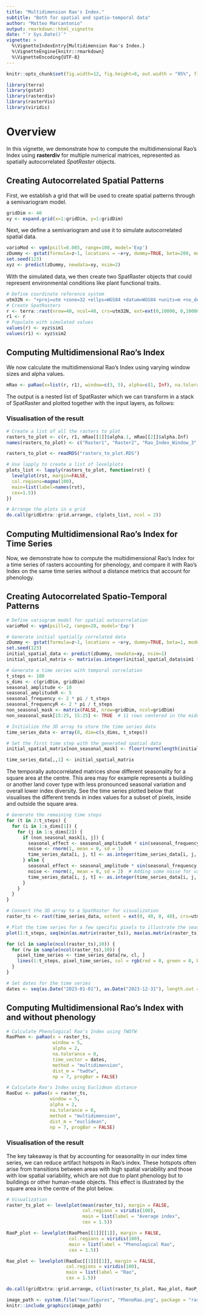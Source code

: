 ```yaml
---
title: "Multidimension Rao's Index."
subtitle: "Both for spatial and spatio-temporal data"
author: "Matteo Marcantonio"
output: rmarkdown::html_vignette
date: "`r Sys.Date()`"
vignette: >
  %\VignetteIndexEntry{Multidimension Rao's Index.}
  %\VignetteEngine{knitr::rmarkdown}
  %\VignetteEncoding{UTF-8}
---
```


```r
knitr::opts_chunk$set(fig.width=12, fig.height=8, out.width = "95%", fig.align = "center", fig.dpi = 150, collapse = TRUE, comment = "#") 
```

```r
library(terra)
library(gstat)
library(rasterdiv)
library(rasterVis)
library(viridis)
```

# Overview
In this vignette, we demonstrate how to compute the multidimensional Rao's Index using **rasterdiv** for multiple numerical matrices, represented as spatially autocorrelated *SpatRaster* objects.

## Creating Autocorrelated Spatial Patterns
First, we establish a grid that will be used to create spatial patterns through a semivariogram model.

```r
gridDim <- 40
xy <- expand.grid(x=1:gridDim, y=1:gridDim)
```
Next, we define a semivariogram and use it to simulate autocorrelated spatial data.

```r
varioMod <- vgm(psill=0.005, range=100, model='Exp')
zDummy <- gstat(formula=z~1, locations = ~x+y, dummy=TRUE, beta=200, model=varioMod, nmax=1)
set.seed(123)
xyz <- predict(zDummy, newdata=xy, nsim=2)
```

With the simulated data, we then create two SpatRaster objects that could represent environmental conditions like plant functional traits.

```r
# Define coordinate reference system
utm32N <- "+proj=utm +zone=32 +ellps=WGS84 +datum=WGS84 +units=m +no_defs"
# Create SpatRasters
r <- terra::rast(nrow=40, ncol=40, crs=utm32N, ext=ext(0,10000, 0,10000))
r1 <- r
# Populate with simulated values
values(r) <- xyz$sim1
values(r1) <- xyz$sim2
```
## Computing Multidimensional Rao's Index

We now calculate the multidimensional Rao's Index using varying window sizes and alpha values.

```r
mRao <- paRao(x=list(r, r1), window=c(3, 5), alpha=c(1, Inf), na.tolerance=1, method="multidimension", simplify=3)
```
The output is a nested list of SpatRaster which we can transform in a stack of SpatRaster and plotted together with the input layers, as follows:

### Visualisation of the result

```r
# Create a list of all the rasters to plot
rasters_to_plot <- c(r, r1, mRao[[1]]$alpha.1, mRao[[2]]$alpha.Inf)
names(rasters_to_plot) <- c("Raster1", "Raster2", "Rao_Index_Window_3", "Rao_Index_Window_5")
```
```r
rasters_to_plot <- readRDS("rasters_to_plot.RDS")
```

```r
# Use lapply to create a list of levelplots
plots_list <- lapply(rasters_to_plot, function(rst) {
  levelplot(rst, margin=FALSE, 
  col.regions=magma(100), 
  main=list(label=names(rst), 
  cex=1.5))
})

# Arrange the plots in a grid
do.call(gridExtra::grid.arrange, c(plots_list, ncol = 2))
```

## Computing Multidimensional Rao's Index for Time Series

Now, we demonstrate how to compute the multidimensional Rao's Index for a time series of rasters accounting for phenology, and compare it with Rao's Index on the same time series without a distance metrics that account for phenology.

## Creating Autocorrelated Spatio-Temporal Patterns
```r
# Define variogram model for spatial autocorrelation
varioMod <- vgm(psill=2, range=20, model='Exp')

# Generate initial spatially correlated data
zDummy <- gstat(formula=z~1, locations = ~x+y, dummy=TRUE, beta=1, model=varioMod, nmax=1)
set.seed(123)
initial_spatial_data <- predict(zDummy, newdata=xy, nsim=1)
initial_spatial_matrix <- matrix(as.integer(initial_spatial_data$sim1 * 100), nrow=gridDim, ncol=gridDim)
```

```r
# Generate a time series with temporal correlation
t_steps <- 100
s_dims <- c(gridDim, gridDim)
seasonal_amplitude <- 10
seasonal_amplitudeR <- 5
seasonal_frequency <- 2 * pi / t_steps
seasonal_frequencyR <- 2 * pi / t_steps
non_seasonal_mask <- matrix(FALSE, nrow=gridDim, ncol=gridDim)
non_seasonal_mask[15:25, 15:25] <- TRUE  # 11 rows centered in the middle
```

```r
# Initialize the 3D array to store the time series data
time_series_data <- array(0, dim=c(s_dims, t_steps))

# Set the first time step with the generated spatial data
initial_spatial_matrix[non_seasonal_mask] <- floor(rnorm(length(initial_spatial_matrix[non_seasonal_mask]), mean(initial_spatial_matrix), sd = 50))

time_series_data[,,1] <- initial_spatial_matrix
```

The temporally autocorrelated matrices show different seasonality for a square area at the centre. This area may for example represents a building or another land cover type with less pronounced seasonal variation and overall lower index diversity. See the time series plotted below that visualises the different trends in index values for a subset of pixels, inside and outside the square area.

```r
# Generate the remaining time steps
for (t in 2:t_steps) {
  for (i in 1:s_dims[1]) {
    for (j in 1:s_dims[2]) {
      if (non_seasonal_mask[i, j]) {
        seasonal_effect <- seasonal_amplitudeR * sin(seasonal_frequencyR * t)
        noise <- rnorm(1, mean = 0, sd = 1)
        time_series_data[i, j, t] <- as.integer(time_series_data[i, j, t - 1] + seasonal_effect + noise)
      } else {
        seasonal_effect <- seasonal_amplitude * sin(seasonal_frequency * t)
        noise <- rnorm(1, mean = 0, sd = 2)  # Adding some noise for variability
        time_series_data[i, j, t] <- as.integer(time_series_data[i, j, t - 1] + seasonal_effect + noise)
      }
    }
  }
}
```

```r
# Convert the 3D array to a SpatRaster for visualization
raster_ts <- rast(time_series_data, extent = ext(0, 40, 0, 40), crs=utm32N)

# Plot the time series for a few specific pixels to illustrate the seasonal pattern
plot(1:t_steps, seq(min(as.matrix(raster_ts)), max(as.matrix(raster_ts)), length.out = t_steps), type = 'o', col = 'white', xlab = 'Time Step', ylab = 'Value')

for (cl in sample(ncol(raster_ts),10)) {
  for (rw in sample(ncol(raster_ts),10)) {
    pixel_time_series <- time_series_data[rw, cl, ]
    lines(1:t_steps, pixel_time_series, col = rgb(red = 0, green = 0, blue = 1, alpha = 0.3),ylab="Index value")
  }
}
```

```r
# Set dates for the time series
dates <- seq(as.Date("2023-01-01"), as.Date("2023-12-31"), length.out = nlyr(raster_ts))
```

## Computing Multidimensional Rao’s Index with and without phenology
```r
# Calculate Phenological Rao's Index using TWDTW
RaoPhen <- paRao(x = raster_ts, 
                 window = 5, 
                 alpha = 2, 
                 na.tolerance = 0, 
                 time_vector = dates, 
                 method = "multidimension", 
                 dist_m = "twdtw", 
                 np = 7, progBar = FALSE)

# Calculate Rao's Index using Euclidean distance
RaoEuc <- paRao(x = raster_ts, 
                window = 5, 
                alpha = 2, 
                na.tolerance = 0, 
                method = "multidimension", 
                dist_m = "euclidean", 
                np = 7, progBar = FALSE)
```

### Visualisation of the result

The key takeaway is that by accounting for seasonality in our index time series, we can reduce artifact hotspots in Rao's index. These hotspots often arise from transitions between areas with high spatial variability and those with low spatial variability, which are not due to plant phenology but to buildings or other human-made objects. This effect is illustrated by the square area in the centre of the plot below.

```r
# Visualization
raster_ts_plot <- levelplot(mean(raster_ts), margin = FALSE, 
                            col.regions = viridis(100), 
                            main = list(label = "Average index", 
                            cex = 1.5))

RaoP_plot <- levelplot(RaoPhen[[1]][[1]], margin = FALSE, 
                       col.regions = viridis(100), 
                       main = list(label = "Phenological Rao", 
                       cex = 1.5))

Rao_plot <- levelplot(RaoEuc[[1]][[1]], margin = FALSE, 
                      col.regions = viridis(100), 
                      main = list(label = "Rao", 
                      cex = 1.5))

do.call(gridExtra::grid.arrange, c(list(raster_ts_plot, Rao_plot, RaoP_plot), ncol = 3))
```

```r
image_path <- system.file("man/figures", "PhenoRao.png", package = "rasterdiv")
knitr::include_graphics(image_path)
```